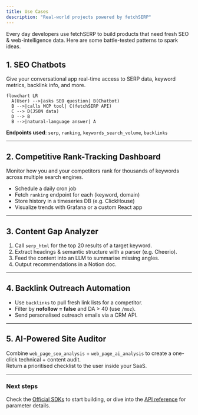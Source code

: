 ```yaml
---
title: Use Cases
description: "Real-world projects powered by fetchSERP"
---
```


Every day developers use fetchSERP to build products that need fresh SEO & web-intelligence data. Here are some battle-tested patterns to spark ideas.

## 1. SEO Chatbots

Give your conversational app real-time access to SERP data, keyword metrics, backlink info, and more.

```mermaid
flowchart LR
  A(User) -->|asks SEO question| B(Chatbot)
  B -->|calls MCP tool| C(fetchSERP API)
  C --> D(JSON data)
  D --> B
  B -->|natural-language answer| A
```

**Endpoints used**: `serp`, `ranking`, `keywords_search_volume`, `backlinks`

---

## 2. Competitive Rank-Tracking Dashboard

Monitor how you and your competitors rank for thousands of keywords across multiple search engines.

* Schedule a daily cron job
* Fetch `ranking` endpoint for each (keyword, domain)
* Store history in a timeseries DB (e.g. ClickHouse)
* Visualize trends with Grafana or a custom React app

---

## 3. Content Gap Analyzer

1. Call `serp_html` for the top 20 results of a target keyword.  
2. Extract headings & semantic structure with a parser (e.g. Cheerio).  
3. Feed the content into an LLM to summarise missing angles.  
4. Output recommendations in a Notion doc.

---

## 4. Backlink Outreach Automation

* Use `backlinks` to pull fresh link lists for a competitor.  
* Filter by **nofollow = false** and DA > 40 (use `/moz`).  
* Send personalised outreach emails via a CRM API.

---

## 5. AI-Powered Site Auditor

Combine `web_page_seo_analysis` + `web_page_ai_analysis` to create a one-click technical + content audit.  
Return a prioritised checklist to the user inside your SaaS.

---

### Next steps

Check the [Official SDKs](/guides/sdks) to start building, or dive into the [API reference](/api-reference/introduction) for parameter details. 